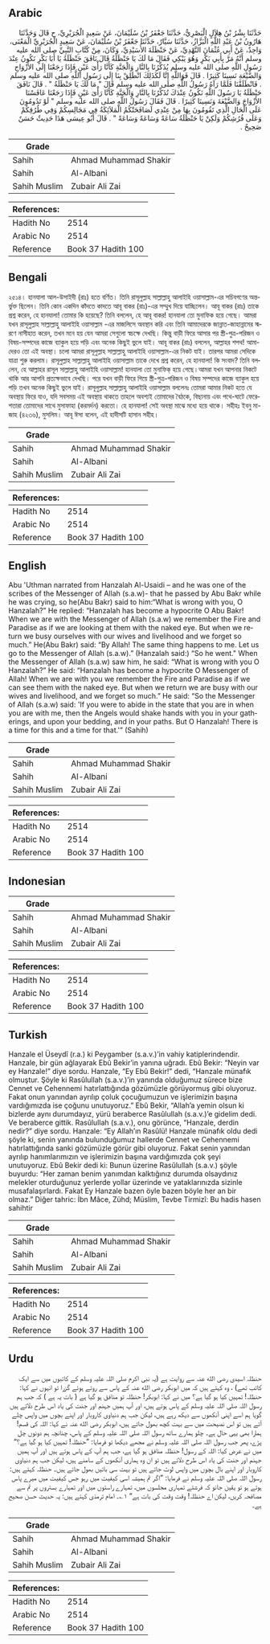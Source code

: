 ## Arabic


<div dir="rtl" lang="ar" style={{fontSize:'larger',backgroundColor:'#f8f9fa',padding:20}}>
حَدَّثَنَا بِشْرُ بْنُ هِلاَلٍ الْبَصْرِيُّ، حَدَّثَنَا جَعْفَرُ بْنُ سُلَيْمَانَ، عَنْ سَعِيدٍ الْجُرَيْرِيِّ، ح قَالَ وَحَدَّثَنَا هَارُونُ بْنُ عَبْدِ اللَّهِ الْبَزَّازُ، حَدَّثَنَا سَيَّارٌ، حَدَّثَنَا جَعْفَرُ بْنُ سُلَيْمَانَ، عَنْ سَعِيدٍ الْجُرَيْرِيِّ الْمَعْنَى، وَاحِدٌ، عَنْ أَبِي عُثْمَانَ النَّهْدِيِّ، عَنْ حَنْظَلَةَ الأُسَيْدِيِّ، وَكَانَ، مِنْ كُتَّابِ النَّبِيِّ صلى الله عليه وسلم أَنَّهُ مَرَّ بِأَبِي بَكْرٍ وَهُوَ يَبْكِي فَقَالَ مَا لَكَ يَا حَنْظَلَةُ قَالَ نَافَقَ حَنْظَلَةُ يَا أَبَا بَكْرٍ نَكُونُ عِنْدَ رَسُولِ اللَّهِ صلى الله عليه وسلم يُذَكِّرُنَا بِالنَّارِ وَالْجَنَّةِ كَأَنَّا رَأْىَ عَيْنٍ فَإِذَا رَجَعْنَا إِلَى الأَزْوَاجِ وَالضَّيْعَةِ نَسِينَا كَثِيرًا ‏.‏ قَالَ فَوَاللَّهِ إِنَّا لَكَذَلِكَ انْطَلِقْ بِنَا إِلَى رَسُولِ اللَّهِ صلى الله عليه وسلم ‏.‏ فَانْطَلَقْنَا فَلَمَّا رَآهُ رَسُولُ اللَّهِ صلى الله عليه وسلم قَالَ ‏"‏ مَا لَكَ يَا حَنْظَلَةُ ‏"‏ ‏.‏ قَالَ نَافَقَ حَنْظَلَةُ يَا رَسُولَ اللَّهِ نَكُونُ عِنْدَكَ تُذَكِّرُنَا بِالنَّارِ وَالْجَنَّةِ كَأَنَّا رَأْىَ عَيْنٍ فَإِذَا رَجَعْنَا عَافَسْنَا الأَزْوَاجَ وَالضَّيْعَةَ وَنَسِينَا كَثِيرًا ‏.‏ قَالَ فَقَالَ رَسُولُ اللَّهِ صلى الله عليه وسلم ‏"‏ لَوْ تَدُومُونَ عَلَى الْحَالِ الَّذِي تَقُومُونَ بِهَا مِنْ عِنْدِي لَصَافَحَتْكُمُ الْمَلاَئِكَةُ فِي مَجَالِسِكُمْ وَفِي طُرُقِكُمْ وَعَلَى فُرُشِكُمْ وَلَكِنْ يَا حَنْظَلَةُ سَاعَةً وَسَاعَةً وَسَاعَةً ‏"‏ ‏.‏ قَالَ أَبُو عِيسَى هَذَا حَدِيثٌ حَسَنٌ صَحِيحٌ ‏.‏
</div>
<div style={{backgroundColor:'#f8f9fa',padding:20, marginBottom: 10}}><table> <thead> <tr> <th>Grade</th> <th></th> </tr> </thead> <tbody> <tr><td>Sahih</td><td>Ahmad Muhammad Shakir</td></tr><tr><td>Sahih</td><td>Al-Albani</td></tr><tr><td>Sahih Muslim</td><td>Zubair Ali Zai</td></tr></tbody></table><table> <thead> <tr> <th>References:</th> <th></th> </tr> </thead> <tbody><tr><td>Hadith No</td><td>2514</td></tr><tr><td>Arabic No</td><td>2514</td></tr><tr><td>Reference</td><td>Book 37 Hadith 100</td></tr></tbody></table></div>

## Bengali


<div dir="ltr" lang="bn" style={{fontSize:'larger',backgroundColor:'#f8f9fa',padding:20}}>
২৫১৪। হানযালা আল-উসাইদী (রাঃ) হতে বর্ণিত। তিনি রাসূলুল্লাহ সাল্লাল্লাহু আলাইহি ওয়াসাল্লাম-এর সচিবগণের অন্তর্ভুক্ত ছিলেন। তিনি কোন একদিন কাঁদতে কাদতে আবূ বাকর (রাঃ)-এর সম্মুখ দিয়ে যাচ্ছিলেন। আবূ বাকর (রাঃ) তাকে প্রশ্ন করেন, হে হানযালা! তোমার কি হয়েছে? তিনি বললেন, হে আবূ বাকর! হানযালা তো মুনাফিক হয়ে গেছে। আমরা যখন রাসূলুল্লাহ সাল্লাল্লাহু আলাইহি ওয়াসাল্লাম -এর মাজলিসে অবস্থান করি এবং তিনি আমাদেরকে জান্নাত-জাহান্নামের স্মরণে নাসীহাত করেন, তখন মনে হয় যেন আমরা সেগুলো স্বচক্ষে দেখছি। কিন্তু বাড়ী ফিরে আসার পর স্ত্রী-পুত্র-পরিজন ও বিষয়-সম্পদের কাজে ব্যাকুল হয়ে পড়ি এবং অনেক কিছুই ভুলে যাই। আবূ বাকর (রাঃ) বললেন, আল্লাহর শপথ! আমাদেরও তো এই অবস্থা। চলো আমরা রাসূলুল্লাহ সাল্লাল্লাহু আলাইহি ওয়াসাল্লাম-এর নিকট যাই। তারপর আমরা সেদিকে যাত্রা শুরু করলাম। রাসূলুল্লাহ সাল্লাল্লাহু আলাইহি ওয়াসাল্লাম তাকে দেখে প্রশ্ন করেন, হে হানযালা! কি সংবাদ? তিনি বললেন, হে আল্লাহর রাসূল সাল্লাল্লাহু আলাইহি ওয়াসাল্লাম! হানযালা তো মুনাফিক্ হয়ে গেছে।আমরা যখন আপনার নিকটে থাকি আর আপনি প্রত্যক্ষভাবে দেখছি। পরে যখন বাড়ী ফিরে গিয়ে স্ত্রী-পুত্র-পরিজন ও বিষয় সম্পদের কাজে ব্যাকুল হয়ে পড়ি তখন অনেক কিছুই ভুলে যাই। রাসূলুল্লাহ সাল্লাল্লাহু আলাইহি ওয়াসাল্লাম বললেনঃ তোমরা আমার নিকট হতে যে অবস্থায় ফিরে যাও, যদি সবসময় এই অবস্থায় থাকতে তাহলে অবশ্যই তোমাদের বৈঠকে, বিছানায় এবং পথে-ঘাটে ফেরেশতারা তোমাদের সাথে মুসাফাহা (করমর্দন) করতো। হে হানযালা! সেই অবস্থা মাঝে মধ্যে হয়ে থাকে। সহীহঃ ইবনু মা-জাহ (৪২৩৬), মুসলিম। আবূ ঈসা বলেন, এই হাদীসটি হাসান সহীহ।
</div>
<div style={{backgroundColor:'#f8f9fa',padding:20, marginBottom: 10}}><table> <thead> <tr> <th>Grade</th> <th></th> </tr> </thead> <tbody> <tr><td>Sahih</td><td>Ahmad Muhammad Shakir</td></tr><tr><td>Sahih</td><td>Al-Albani</td></tr><tr><td>Sahih Muslim</td><td>Zubair Ali Zai</td></tr></tbody></table><table> <thead> <tr> <th>References:</th> <th></th> </tr> </thead> <tbody><tr><td>Hadith No</td><td>2514</td></tr><tr><td>Arabic No</td><td>2514</td></tr><tr><td>Reference</td><td>Book 37 Hadith 100</td></tr></tbody></table></div>

## English


<div dir="ltr" lang="en" style={{fontSize:'larger',backgroundColor:'#f8f9fa',padding:20}}>
Abu 'Uthman narrated from Hanzalah Al-Usaidi – and he was one of the scribes of the Messenger of Allah (s.a.w)- that he passed by Abu Bakr while he was crying, so he(Abu Bakr) said to him:“What is wrong with you, O Hanzalah?” He replied: “Hanzalah has become a hypocrite O Abu Bakr! When we are with the Messenger of Allah (s.a.w) we remember the Fire and Paradise as if we are looking at them with the naked eye. But when we return we busy ourselves with our wives and livelihood and we forget so much.” He(Abu Bakr) said: “By Allah! The same thing happens to me. Let us go to the Messenger of Allah (s.a.w).” (Hanzalah said:) “So he went." When the Messenger of Allah (s.a.w) saw him, he said: “What is wrong with you O Hanzalah?” He said: “Hanzalah has become a hypocrite O Messenger of Allah! When we are with you we remember the Fire and Paradise as if we can see them with the naked eye. But when we return we are busy with our wives and livelihood, and we forget so much.” He said: “So the Messenger of Allah (s.a.w) said: 'If you were to abide in the state that you are in when you are with me, then the Angels would shake hands with you in your gatherings, and upon your bedding, and in your paths. But O Hanzalah! There is a time for this and a time for that.'” (Sahih)
</div>
<div style={{backgroundColor:'#f8f9fa',padding:20, marginBottom: 10}}><table> <thead> <tr> <th>Grade</th> <th></th> </tr> </thead> <tbody> <tr><td>Sahih</td><td>Ahmad Muhammad Shakir</td></tr><tr><td>Sahih</td><td>Al-Albani</td></tr><tr><td>Sahih Muslim</td><td>Zubair Ali Zai</td></tr></tbody></table><table> <thead> <tr> <th>References:</th> <th></th> </tr> </thead> <tbody><tr><td>Hadith No</td><td>2514</td></tr><tr><td>Arabic No</td><td>2514</td></tr><tr><td>Reference</td><td>Book 37 Hadith 100</td></tr></tbody></table></div>

## Indonesian


<div dir="ltr" lang="id" style={{fontSize:'larger',backgroundColor:'#f8f9fa',padding:20}}>

</div>
<div style={{backgroundColor:'#f8f9fa',padding:20, marginBottom: 10}}><table> <thead> <tr> <th>Grade</th> <th></th> </tr> </thead> <tbody> <tr><td>Sahih</td><td>Ahmad Muhammad Shakir</td></tr><tr><td>Sahih</td><td>Al-Albani</td></tr><tr><td>Sahih Muslim</td><td>Zubair Ali Zai</td></tr></tbody></table><table> <thead> <tr> <th>References:</th> <th></th> </tr> </thead> <tbody><tr><td>Hadith No</td><td>2514</td></tr><tr><td>Arabic No</td><td>2514</td></tr><tr><td>Reference</td><td>Book 37 Hadith 100</td></tr></tbody></table></div>

## Turkish


<div dir="ltr" lang="tr" style={{fontSize:'larger',backgroundColor:'#f8f9fa',padding:20}}>
Hanzale el Üseydî (r.a.) ki Peygamber (s.a.v.)’in vahiy katiplerindendir. Hanzale, bir gün ağlayarak Ebû Bekir’in yanına uğradı. Ebû Bekir: “Neyin var ey Hanzale!” diye sordu. Hanzale, “Ey Ebû Bekir!” dedi, “Hanzale münafık olmuştur. Şöyle ki Rasûlullah (s.a.v.)’in yanında olduğumuz sürece bize Cennet ve Cehennemi hatırlattığında gözümüzle görüyormuş gibi oluyoruz. Fakat onun yanından ayrılıp çoluk çocuğumuzun ve işlerimizin başına vardığımızda ise çoğunu unutuyoruz.” Ebû Bekir, “Allah’a yemin olsun ki bizlerde aynı durumdayız, yürü beraberce Rasûlullah (s.a.v.)’e gidelim dedi. Ve beraberce gittik. Rasûlullah (s.a.v.), onu görünce, “Hanzale, derdin nedir?” diye sordu. Hanzale: “Ey Allah’ın Rasûlü! Hanzale münafık oldu dedi şöyle ki, senin yanında bulunduğumuz hallerde Cennet ve Cehennemi hatırlattığında sanki gözümüzle görür gibi oluyoruz. Fakat senin yanından ayrılıp hanımlarımızın ve işlerimizin başına vardığımızda çok şeyi unutuyoruz. Ebû Bekir dedi ki: Bunun üzerine Rasûlullah (s.a.v.) şöyle buyurdu: “Her zaman benim yanımdan kalktığınız durumda olsaydınız melekler oturduğunuz yerlerde yollar üzerinde ve yataklarınızda sizinle musafalaşırlardı. Fakat Ey Hanzale bazen öyle bazen böyle her an bir olmaz.” Diğer tahric: İbn Mâce, Zühd; Müslim, Tevbe Tirmizî: Bu hadis hasen sahihtir
</div>
<div style={{backgroundColor:'#f8f9fa',padding:20, marginBottom: 10}}><table> <thead> <tr> <th>Grade</th> <th></th> </tr> </thead> <tbody> <tr><td>Sahih</td><td>Ahmad Muhammad Shakir</td></tr><tr><td>Sahih</td><td>Al-Albani</td></tr><tr><td>Sahih Muslim</td><td>Zubair Ali Zai</td></tr></tbody></table><table> <thead> <tr> <th>References:</th> <th></th> </tr> </thead> <tbody><tr><td>Hadith No</td><td>2514</td></tr><tr><td>Arabic No</td><td>2514</td></tr><tr><td>Reference</td><td>Book 37 Hadith 100</td></tr></tbody></table></div>

## Urdu


<div dir="rtl" lang="ur" style={{fontSize:'larger',backgroundColor:'#f8f9fa',padding:20}}>
حنظلہ اسیدی رضی الله عنہ سے روایت ہے (یہ نبی اکرم صلی اللہ علیہ وسلم کے کاتبوں میں سے ایک کاتب تھے) ،‏‏‏‏ وہ کہتے ہیں کہ میں ابوبکر رضی الله عنہ کے پاس سے روتے ہوئے گزرا تو انہوں نے کہا: حنظلہ! تمہیں کیا ہو گیا ہے؟ میں نے کہا: ابوبکر! حنظلہ تو منافق ہو گیا ہے ( بات یہ ہے ) کہ جب ہم رسول اللہ صلی اللہ علیہ وسلم کے پاس ہوتے ہیں، اور آپ ہمیں جہنم اور جنت کی یاد اس طرح دلاتے ہیں گویا ہم اسے اپنی آنکھوں سے دیکھ رہے ہیں، لیکن جب ہم دنیاوی کاروبار اور اپنے بچوں میں واپس چلے آتے ہیں تو اس نصیحت میں سے بہت کچھ بھول جاتے ہیں، ابوبکر رضی الله عنہ نے کہا: اللہ کی قسم! ہمارا بھی یہی حال ہے۔ چلو ہمارے ساتھ رسول اللہ صلی اللہ علیہ وسلم کے پاس، چنانچہ ہم دونوں چل پڑے، پھر جب رسول اللہ صلی اللہ علیہ وسلم نے مجھے دیکھا تو فرمایا: ”حنظلہ! تمہیں کیا ہو گیا ہے؟“ میں نے عرض کیا: اللہ کے رسول! حنظلہ منافق ہو گیا ہے، جب ہم آپ کے پاس ہوتے ہیں اور آپ ہمیں جہنم اور جنت کی یاد اس طرح دلاتے ہیں تو ان وہ ہماری آنکھوں کے سامنے ہیں، لیکن جب ہم دنیاوی کاروبار اور اپنے بال بچوں میں واپس لوٹ جاتے ہیں تو بہت سی باتیں بھول جاتے ہیں۔ حنظلہ کہتے ہیں: رسول اللہ صلی اللہ علیہ وسلم نے فرمایا: ”اگر تم ہمیشہ اسی کیفیت میں رہو جس کیفیت میں میرے پاس ہوتے ہو تو یقین جانو کہ فرشتے تمہاری مجلسوں میں، تمہارے راستوں میں اور تمہارے بستروں پر تم سے مصافحہ کریں، لیکن اے حنظلہ! وقت وقت کی بات ہے“ ۱؎۔ امام ترمذی کہتے ہیں: یہ حدیث حسن صحیح ہے۔
</div>
<div style={{backgroundColor:'#f8f9fa',padding:20, marginBottom: 10}}><table> <thead> <tr> <th>Grade</th> <th></th> </tr> </thead> <tbody> <tr><td>Sahih</td><td>Ahmad Muhammad Shakir</td></tr><tr><td>Sahih</td><td>Al-Albani</td></tr><tr><td>Sahih Muslim</td><td>Zubair Ali Zai</td></tr></tbody></table><table> <thead> <tr> <th>References:</th> <th></th> </tr> </thead> <tbody><tr><td>Hadith No</td><td>2514</td></tr><tr><td>Arabic No</td><td>2514</td></tr><tr><td>Reference</td><td>Book 37 Hadith 100</td></tr></tbody></table></div>